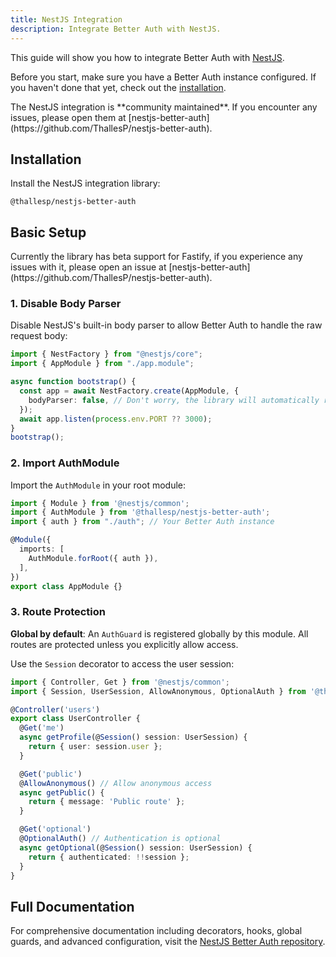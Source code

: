 ```yaml
---
title: NestJS Integration
description: Integrate Better Auth with NestJS.
---
```


This guide will show you how to integrate Better Auth with [NestJS](https://nestjs.com/).

Before you start, make sure you have a Better Auth instance configured. If you haven't done that yet, check out the [installation](/docs/installation).

<Callout type="info">
The NestJS integration is **community maintained**. If you encounter any issues, please open them at [nestjs-better-auth](https://github.com/ThallesP/nestjs-better-auth).
</Callout>

## Installation

Install the NestJS integration library:

```package-install
@thallesp/nestjs-better-auth
```

## Basic Setup

<Callout type="warn">
Currently the library has beta support for Fastify, if you experience any issues with it, please open an issue at [nestjs-better-auth](https://github.com/ThallesP/nestjs-better-auth).
</Callout>

### 1. Disable Body Parser

Disable NestJS's built-in body parser to allow Better Auth to handle the raw request body:

```ts title="main.ts"
import { NestFactory } from "@nestjs/core";
import { AppModule } from "./app.module";

async function bootstrap() {
  const app = await NestFactory.create(AppModule, {
    bodyParser: false, // Don't worry, the library will automatically re-add the default body parsers.
  });
  await app.listen(process.env.PORT ?? 3000);
}
bootstrap();
```

### 2. Import AuthModule

Import the `AuthModule` in your root module:

```ts title="app.module.ts"
import { Module } from '@nestjs/common';
import { AuthModule } from '@thallesp/nestjs-better-auth';
import { auth } from "./auth"; // Your Better Auth instance

@Module({
  imports: [
    AuthModule.forRoot({ auth }),
  ],
})
export class AppModule {}
```

### 3. Route Protection

**Global by default**: An `AuthGuard` is registered globally by this module. All routes are protected unless you explicitly allow access.

Use the `Session` decorator to access the user session:

```ts title="user.controller.ts"
import { Controller, Get } from '@nestjs/common';
import { Session, UserSession, AllowAnonymous, OptionalAuth } from '@thallesp/nestjs-better-auth';

@Controller('users')
export class UserController {
  @Get('me')
  async getProfile(@Session() session: UserSession) {
    return { user: session.user };
  }

  @Get('public')
  @AllowAnonymous() // Allow anonymous access
  async getPublic() {
    return { message: 'Public route' };
  }

  @Get('optional')
  @OptionalAuth() // Authentication is optional
  async getOptional(@Session() session: UserSession) {
    return { authenticated: !!session };
  }
}
```

## Full Documentation

For comprehensive documentation including decorators, hooks, global guards, and advanced configuration, visit the [NestJS Better Auth repository](https://github.com/thallesp/nestjs-better-auth).

